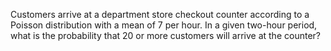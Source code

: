 Customers arrive at a department store checkout counter according to a Poisson distribution with a mean of $7$ per hour.
In a given two-hour period, what is the probability that $20$ or more customers will arrive at the counter?
